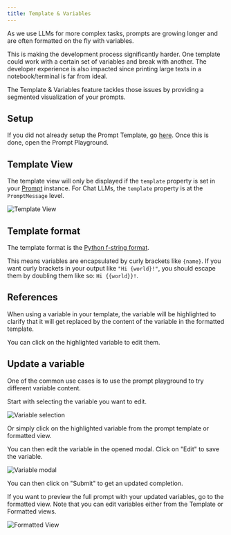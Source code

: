```yaml
---
title: Template & Variables
---
```


As we use LLMs for more complex tasks, prompts are growing longer and are often formatted on the fly with variables.

This is making the development process significantly harder. One template could work with a certain set of variables and break with another.
The developer experience is also impacted since printing large texts in a notebook/terminal is far from ideal.

The Template & Variables feature tackles those issues by providing a segmented visualization of your prompts.

## Setup

If you did not already setup the Prompt Template, go [here](/concepts/prompt-playground/setup).
Once this is done, open the Prompt Playground.

## Template View

The template view will only be displayed if the `template` property is set in your [Prompt](/api-reference/prompt) instance. For Chat LLMs, the `template` property is at the `PromptMessage` level.

![Template View](/images/pp-template.png)

## Template format

The template format is the [Python f-string format](https://docs.python.org/3/reference/lexical_analysis.html#f-strings).

This means variables are encapsulated by curly brackets like `{name}`. If you want curly brackets in your output like `"Hi {world}!"`, you should escape them by doubling them like so: `Hi {{world}}!`.

## References

When using a variable in your template, the variable will be highlighted to clarify that it will get replaced by the content of the variable in the formatted template.

You can click on the highlighted variable to edit them.

## Update a variable

One of the common use cases is to use the prompt playground to try different variable content.

Start with selecting the variable you want to edit.

![Variable selection](/images/prompt-playground-variable-selection.png)

Or simply click on the highlighted variable from the prompt template or formatted view.

You can then edit the variable in the opened modal. Click on "Edit" to save the variable.

![Variable modal](/images/prompt-playground-variable-modal.png)

You can then click on "Submit" to get an updated completion.

If you want to preview the full prompt with your updated variables, go to the formatted view. Note that you can edit variables either from the Template or Formatted views.

![Formatted View](/images/prompt-playground-formatted-view.png)
